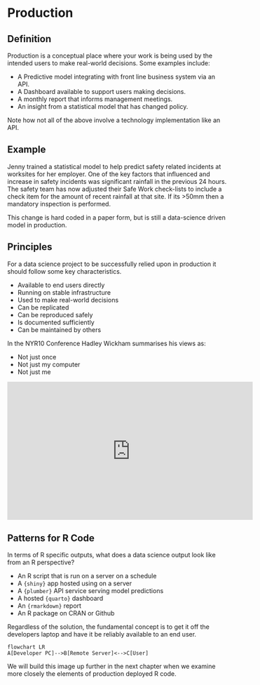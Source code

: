 # Production   

## Definition    

Production is a conceptual place where your work is being used by the intended
users to make real-world decisions. Some examples include: 

- A Predictive model integrating with front line business system via an API.  
- A Dashboard available to support users making decisions.  
- A monthly report that informs management meetings.  
- An insight from a statistical model that has changed policy.  

Note how not all of the above involve a technology implementation like an API. 

::: {.callout-tip}
## Example  

Jenny trained a statistical model to help predict safety related incidents at 
worksites for her employer. One of the key factors that influenced and increase
in safety incidents was significant rainfall in the previous 24 hours. The safety
team has now adjusted their Safe Work check-lists to include a check item for 
the amount of recent rainfall at that site. If its >50mm then a mandatory inspection is performed. 

This change is hard coded in a paper form, but is still a data-science driven model 
in production. 
:::


## Principles    

For a data science project to be successfully relied upon in production it should
follow some key characteristics.  

- Available to end users directly  
- Running on stable infrastructure  
- Used to make real-world decisions  
- Can be replicated  
- Can be reproduced safely 
- Is documented sufficiently  
- Can be maintained by others  

In the NYR10 Conference Hadley Wickham summarises his views as: 

- Not just once
- Not just my computer  
- Not just me  

<iframe width="560" height="315" src="https://www.youtube.com/embed/BQk2-3inViM?si=kb1e7D7kwrdJCBnq" title="YouTube video player" frameborder="0" allow="accelerometer; autoplay; clipboard-write; encrypted-media; gyroscope; picture-in-picture; web-share" referrerpolicy="strict-origin-when-cross-origin" allowfullscreen></iframe>  


## Patterns for R Code  

In terms of R specific outputs, what does a data science output look like from an R perspective?  

- An R script that is run on a server on a schedule  
- A `{shiny}` app hosted using on a server  
- A `{plumber}` API service serving model predictions  
- A hosted `{quarto}` dashboard  
- An `{rmarkdown}` report  
- An R package on CRAN or Github

Regardless of the solution, the fundamental concept is to get it off the developers
laptop and have it be reliably available to an end user. 

```mermaid
flowchart LR 
A[Developer PC]-->B[Remote Server]<-->C[User]
```

We will build this image up further in the next chapter when we examine more closely
the elements of production deployed R code.  

